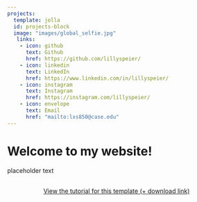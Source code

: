 ```yaml
---
projects:
  template: jolla
  id: projects-block
  image: "images/global_selfie.jpg"
   links:
    - icon: github
      text: Github
      href: https://github.com/lillyspeier/
    - icon: linkedin
      text: LinkedIn
      href: https://www.linkedin.com/in/lillyspeier/
    - icon: instagram
      text: Instagram
      href: https://instagram.com/lillyspeier/
    - icon: envelope
      text: Email
      href: "mailto:lxs850@case.edu"  
---
```


::: {#projects-block}
:::

# Welcome to my website!

placeholder text

```{=html}
<div  style="margin: 30px; text-align: center;">
<a class="btn btn-primary" href="https://www.marvinschmitt.com/blog/website-tutorial-quarto/" role="button" target="_blank" style="padding: 15px 30px;">View the tutorial for this template (+ download link)</a>
</div>
```

